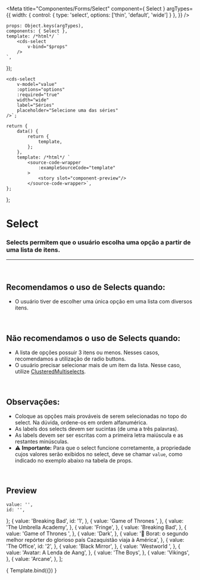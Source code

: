 
<Meta
	title="Componentes/Forms/Select"
	component={ Select }
	argTypes={{
		width: { 
			control: { 
				type: 'select',
				options: ['thin', 'default', 'wide']
			}
		},
	}}
/>

	props: Object.keys(argTypes),
	components: { Select },
	template: /*html*/ `
		<cds-select
			v-bind="$props" 
		/>
	`,
});

	<cds-select
		v-model="value"
		:options="options"
		:required="true"
		width="wide"
		label="Séries"
		placeholder="Selecione uma das séries"
	/>`;

	return {
		data() {
			return {
				template,
			};
		},
		template: /*html*/ `
			<source-code-wrapper
				:exampleSourceCode="template"
			>
				<story slot="component-preview"/>
			</source-code-wrapper>`,
	};
};

# Select

### Selects permitem que o usuário escolha uma opção a partir de uma lista de itens.
---
<br />

## Recomendamos o uso de Selects quando:
- O usuário tiver de escolher uma única opção em uma lista com diversos itens.


<br />

## Não recomendamos o uso de Selects quando:
- A lista de opções possuir 3 itens ou menos. Nesses casos, recomendamos a utilização de radio buttons.
- O usuário precisar selecionar mais de um item da lista. Nesse caso, utilize <a href="https://sysvale.github.io/cuida/?path=/docs/componentes-forms-clusteredmultiselect--clustered-multiselect">ClusteredMultiselects</a>.

<br />

## Observações:
- Coloque as opções mais prováveis de serem selecionadas no topo do select. Na dúvida, ordene-os em ordem alfanumérica.
- As labels dos selects devem ser sucintas (de uma a três palavras).
- As labels devem ser ser escritas com a primeira letra maiúscula e as restantes minúsculas.
- ⚠️ **Importante:** Para que o select funcione corretamente, a propriedade cujos valores serão exibidos no select, deve se chamar `value`, como indicado no exemplo abaixo na tabela de props.

<br />

## Preview

	value: '',
	id: '',
};
	{
		value: 'Breaking Bad',
		id: '1',
	},
	{
		value: 'Game of Thrones ',
	},
	{
		value: 'The Umbrella Academy',
	},
	{
		value: 'Fringe',
	},
	{
		value: 'Breaking Bad',
	},
	{
		value: 'Game of Thrones ',
	},
	{
		value: 'Dark',
	},
	{
		value: '👀 Borat: o segundo melhor repórter do glorioso país Cazaquistão viaja à América',
	},
	{
		value: 'The Office',
		id: '2',
	},
	{
		value: 'Black Mirror',
	},
	{
		value: 'Westworld ',
	},
	{
		value: 'Avatar: A Lenda de Aang',
	},
	{
		value: 'The Boys',
	},
	{
		value: 'Vikings',
	},
	{
		value: 'Arcane',
	},
];


<Canvas>
	<Story
		name="Select"
		decorators={[docsDecorator]}
		args={{
			value,
			options,
			width: 'wide',
			label: 'Séries',
			placeholder: 'Selecione uma das séries',
			required: true,
		}}
	>
		{ Template.bind({}) }
	</Story>
</Canvas>

<ArgsTable story="Select" />
